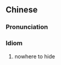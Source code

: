 {{also|无所遁形}}
==Chinese==
{{zh-forms|s=无所遁形}}

===Pronunciation===
{{zh-pron
|m=wú suǒ dùn xíng
|c=mou4 so2 deon6 jing4
|cat=id
}}

===Idiom===
{{zh-idiom}}

# nowhere to hide